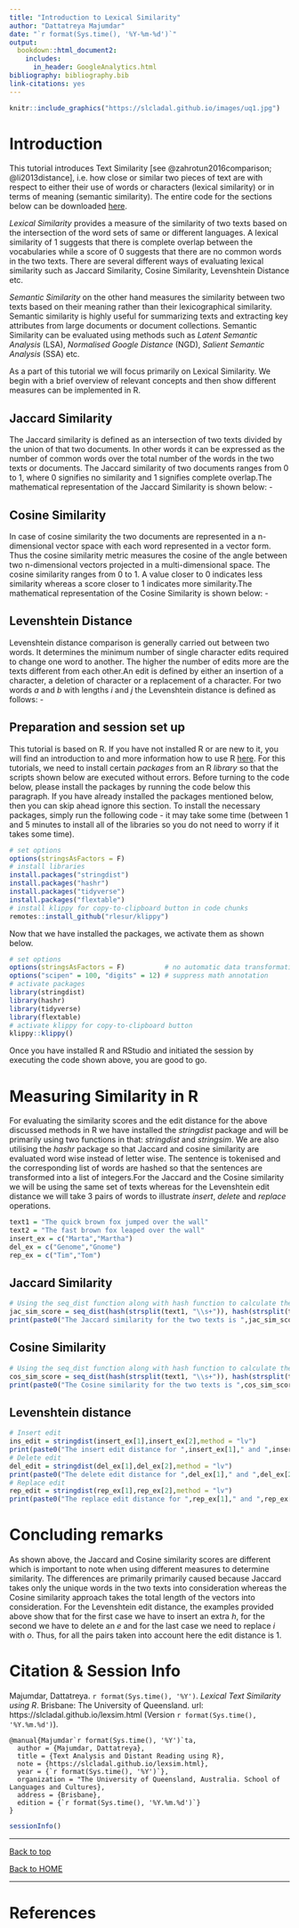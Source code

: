 ```yaml
---
title: "Introduction to Lexical Similarity"
author: "Dattatreya Majumdar"
date: "`r format(Sys.time(), '%Y-%m-%d')`"
output:
  bookdown::html_document2:  
    includes:
      in_header: GoogleAnalytics.html
bibliography: bibliography.bib
link-citations: yes
---
```


<!--html_preserve-->
<!-- Global site tag (gtag.js) - Google Analytics -->
<script async src="https://www.googletagmanager.com/gtag/js?id=UA-130562131-1"></script>
<script>
  window.dataLayer = window.dataLayer || [];
  function gtag(){dataLayer.push(arguments);}
  gtag('js', new Date());

  gtag('config', 'UA-130562131-1');
</script>
<!--/html_preserve-->

```r
knitr::include_graphics("https://slcladal.github.io/images/uq1.jpg")
```

# Introduction{-}

This tutorial introduces Text Similarity [see @zahrotun2016comparison; @li2013distance], i.e. how close or similar two pieces of text are with respect to either their use of words or characters (lexical similarity) or in terms of meaning (semantic similarity). The entire code for the sections below can be downloaded [here](https://slcladal.github.io/lexsim.Rmd). 

*Lexical Similarity* provides a measure of the similarity of two texts based on the intersection of the word sets of same or different languages. A lexical similarity of 1 suggests that there is complete overlap between the vocabularies while a score of 0 suggests that there are no common words in the two texts. There are several different ways of evaluating lexical similarity such as Jaccard Similarity, Cosine Similarity, Levenshtein Distance etc.

*Semantic Similarity* on the other hand measures the similarity between two texts based on their meaning rather than their lexicographical similarity. Semantic similarity is highly useful for summarizing texts and extracting key attributes from large documents or document collections. Semantic Similarity can be evaluated using methods such as *Latent Semantic Analysis* (LSA), *Normalised Google Distance* (NGD), *Salient Semantic Analysis* (SSA) etc.  

As a part of this tutorial we will focus primarily on Lexical Similarity. We begin with a brief overview of relevant concepts and then show different measures can be implemented in R.

## Jaccard Similarity{-}

The Jaccard similarity is defined as an intersection of two texts divided by the union of that two documents. In other words it can be expressed as the number of common words over the total number of the words in the two texts or documents. The Jaccard similarity of two documents ranges from 0 to 1, where 0 signifies no similarity and 1 signifies complete overlap.The mathematical representation of the Jaccard Similarity is shown below: -

\begin{equation}
J(A,B) = \frac{|A \bigcap B|}{|A \bigcup B |} = \frac{|A \bigcap B|}{|A| + |B| - |A \bigcap B|}
\end{equation}

## Cosine Similarity{-}

In case of cosine similarity the two documents are represented in a n-dimensional vector space with each word represented in a vector form. Thus the cosine similarity metric measures the cosine of the angle between two n-dimensional vectors projected in a multi-dimensional space. The cosine similarity ranges from 0 to 1. A value closer to 0 indicates less similarity whereas a score closer to 1 indicates more similarity.The mathematical representation of the Cosine Similarity is shown below: -

\begin{equation}
similarity = cos(\theta) = \frac{A \cdot B}{||A|| ||B||} = \frac{\sum_{i=1}^{n} A_{i} B_{i}}{\sqrt{\sum_{i=1}^{n} A_{i}^{2}} \sqrt{\sum_{i=1}^{n} B_{i}^{2}}}
\end{equation}


## Levenshtein Distance{-}

Levenshtein distance comparison is generally carried out between two words. It determines the minimum number of single character edits required to change one word to another. The higher the number of edits more are the texts different from each other.An edit is defined by either an insertion of a character, a deletion of character or a replacement of a character. For two words *a* and *b* with lengths *i* and *j* the Levenshtein distance is defined as follows: -

\begin{equation}
lev_{a,b}(i,j) = 
\begin{cases}
    max(i,j) & \quad \text{if min(i,j) = 0,}\\
    min \begin{cases}
      lev_{a,b}(i-1,j)+1  \\
      lev_{a,b}(i, j-1)+1  & \text{otherwise.}\\
      lev_{a,b}(i-1,j-1)+1_{(a_{i} \neq b_{j})} \\
  \end{cases}
  \end{cases}
\end{equation}


## Preparation and session set up{-}


This tutorial is based on R. If you have not installed R or are new to it, you will find an introduction to and more information how to use R [here](https://slcladal.github.io/IntroR_workshop.html). For this tutorials, we need to install certain *packages* from an R *library* so that the scripts shown below are executed without errors. Before turning to the code below, please install the packages by running the code below this paragraph. If you have already installed the packages mentioned below, then you can skip ahead ignore this section. To install the necessary packages, simply run the following code - it may take some time (between 1 and 5 minutes to install all of the libraries so you do not need to worry if it takes some time).

```r
# set options
options(stringsAsFactors = F)
# install libraries
install.packages("stringdist")
install.packages("hashr")
install.packages("tidyverse")
install.packages("flextable")
# install klippy for copy-to-clipboard button in code chunks
remotes::install_github("rlesur/klippy")
```

Now that we have installed the packages, we activate them as shown below.

```r
# set options
options(stringsAsFactors = F)          # no automatic data transformation
options("scipen" = 100, "digits" = 12) # suppress math annotation
# activate packages
library(stringdist)
library(hashr)
library(tidyverse)
library(flextable)
# activate klippy for copy-to-clipboard button
klippy::klippy()
```


Once you have installed R and RStudio and initiated the session by executing the code shown above, you are good to go.

# Measuring Similarity in R{-}

For evaluating the similarity scores and the edit distance for the above discussed methods in R we have installed the *stringdist* package and will be primarily using two functions in that: *stringdist* and *stringsim*. We are also utilising the *hashr* package so that Jaccard and cosine similarity are evaluated word wise instead of letter wise. The sentence is tokenised and the corresponding list of words are hashed so that the sentences are transformed into a list of integers.For the Jaccard and the Cosine similarity we will be using the same set of texts whereas for the Levenshtein edit distance we will take 3 pairs of words to illustrate *insert*, *delete* and *replace* operations.


```r
text1 = "The quick brown fox jumped over the wall"
text2 = "The fast brown fox leaped over the wall"
insert_ex = c("Marta","Martha")
del_ex = c("Genome","Gnome")
rep_ex = c("Tim","Tom")
```

## Jaccard Similarity{-}

```r
# Using the seq_dist function along with hash function to calculate the Jaccard similarity word-wise
jac_sim_score = seq_dist(hash(strsplit(text1, "\\s+")), hash(strsplit(text2, "\\s+")), method = "jaccard",q=2)
print(paste0("The Jaccard similarity for the two texts is ",jac_sim_score))
```

## Cosine Similarity{-}

```r
# Using the seq_dist function along with hash function to calculate the Jaccard similarity word-wise
cos_sim_score = seq_dist(hash(strsplit(text1, "\\s+")), hash(strsplit(text2, "\\s+")), method = "cosine",q=2)
print(paste0("The Cosine similarity for the two texts is ",cos_sim_score))
```

## Levenshtein distance{-}

```r
# Insert edit
ins_edit = stringdist(insert_ex[1],insert_ex[2],method = "lv")
print(paste0("The insert edit distance for ",insert_ex[1]," and ",insert_ex[2]," is ",ins_edit))
# Delete edit
del_edit = stringdist(del_ex[1],del_ex[2],method = "lv")
print(paste0("The delete edit distance for ",del_ex[1]," and ",del_ex[2]," is ",del_edit))
# Replace edit
rep_edit = stringdist(rep_ex[1],rep_ex[2],method = "lv")
print(paste0("The replace edit distance for ",rep_ex[1]," and ",rep_ex[2]," is ",rep_edit))
```

# Concluding remarks{-}

As shown above, the Jaccard and Cosine similarity scores are different which is important to note when using different measures to determine similarity. The differences are primarily primarily caused because Jaccard takes only the unique words in the two texts into consideration whereas the Cosine similarity approach takes the total length of the vectors into consideration. For the Levenshtein edit distance, the examples provided above show that for the first case we have to insert an extra *h*, for the second we have to delete an *e* and for the last case we need to replace *i* with *o*. Thus, for all the pairs taken into account here the edit distance is 1.

# Citation & Session Info {-}

Majumdar, Dattatreya. `r format(Sys.time(), '%Y')`. *Lexical Text Similarity using R*. Brisbane: The University of Queensland. url: https://slcladal.github.io/lexsim.html (Version `r format(Sys.time(), '%Y.%m.%d')`).

```
@manual{Majumdar`r format(Sys.time(), '%Y')`ta,
  author = {Majumdar, Dattatreya},
  title = {Text Analysis and Distant Reading using R},
  note = {https://slcladal.github.io/lexsim.html},
  year = {`r format(Sys.time(), '%Y')`},
  organization = "The University of Queensland, Australia. School of Languages and Cultures},
  address = {Brisbane},
  edition = {`r format(Sys.time(), '%Y.%m.%d')`}
}
```



```r
sessionInfo()
```

***

[Back to top](#introduction)

[Back to HOME](https://slcladal.github.io/index.html)

***


# References{-}


